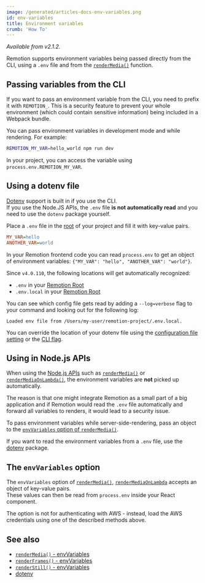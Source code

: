 ```yaml
---
image: /generated/articles-docs-env-variables.png
id: env-variables
title: Environment variables
crumb: 'How To'
---
```


_Available from v2.1.2._

Remotion supports environment variables being passed directly from the CLI, using a `.env` file and from the [`renderMedia()`](/docs/renderer/render-media) function.

## Passing variables from the CLI

If you want to pass an environment variable from the CLI, you need to prefix it with `REMOTION_`. This is a security feature to prevent your whole environment (which could contain sensitive information) being included in a Webpack bundle.

You can pass environment variables in development mode and while rendering. For example:

```bash
REMOTION_MY_VAR=hello_world npm run dev
```

In your project, you can access the variable using `process.env.REMOTION_MY_VAR`.

## Using a dotenv file

[Dotenv](https://www.npmjs.com/package/dotenv) support is built in if you use the CLI.  
If you use the Node.JS APIs, the `.env` file **is not automatically read** and you need to use the `dotenv` package yourself.

Place a `.env` file in the [root](/docs/terminology/remotion-root) of your project and fill it with key-value pairs.

```ini title=".env"
MY_VAR=hello
ANOTHER_VAR=world
```

In your Remotion frontend code you can read `process.env` to get an object of environment variables: `{"MY_VAR": "hello", "ANOTHER_VAR": "world"}`.

Since `v4.0.110`, the following locations will get automatically recognized:

- `.env` in your [Remotion Root](/docs/terminology/remotion-root)
- `.env.local` in your [Remotion Root](/docs/terminology/remotion-root)

You can see which config file gets read by adding a `--log=verbose` flag to your command and looking out for the following log:

```
Loaded env file from /Users/my-user/remotion-project/.env.local.
```

You can override the location of your dotenv file using the [configuration file setting](/docs/config#setdotenvlocation) or the [CLI flag](/docs/cli).

## Using in Node.js APIs

When using the [Node.js APIs](/docs/renderer) such as [`renderMedia()`](/docs/renderer/render-media) or [`renderMediaOnLambda()`](/docs/lambda/rendermediaonlambda), the environment variables are **not** picked up automatically.

The reason is that one might integrate Remotion as a small part of a big application and if Remotion would read the `.env` file automatically and forward all variables to renders, it would lead to a security issue.

To pass environment variables while server-side-rendering, pass an object to the [`envVariables` option of `renderMedia()`](/docs/renderer/render-media#envvariables).

If you want to read the environment variables from a `.env` file, use the [dotenv](https://www.npmjs.com/package/dotenv) package.

## The `envVariables` option

The `envVariables` option of [`renderMedia()`](/docs/renderer/render-media#envvariables), [`renderMediaOnLambda`](/docs/lambda/rendermediaonlambda) accepts an object of key-value pairs.  
These values can then be read from `process.env` inside your React component.

The option is not for authenticating with AWS - instead, load the AWS credentials using one of the described methods above.

## See also

- [`renderMedia()` - envVariables](/docs/renderer/render-media#envvariables)
- [`renderFrames()` - envVariables](/docs/renderer/render-frames#envvariables)
- [`renderStill()` - envVariables](/docs/renderer/render-still#envvariables)
- [dotenv](https://www.npmjs.com/package/dotenv)
